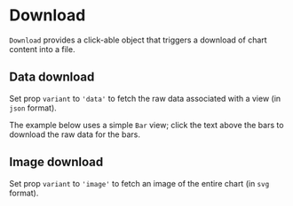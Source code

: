 
<Meta title="Addons/Annotation/Download" />

# Download


`Download` provides a click-able object that triggers a download of chart content into a file.

<ArgsTable of={Download} />

## Data download

Set prop `variant` to `'data'` to fetch the raw data associated with a view (in `json` format).

The example below uses a simple `Bar` view; click the text above the bars to download the raw data for the bars.

<Canvas>
    <Story name="data download">
        <Chart
            id={'downloadData'}
            size={[400, 300]}
            padding={[40, 40, 20, 40]}
            style={{ display: 'inline-block' }}
        >
            <Bar {...barProps}>
                <Bars />
                <Download variant={'data'} filename={'example.json'}>
                    <BoxedLabel
                        position={[0, -24]}
                        size={[200, 24]}
                        anchor={[0, 0]}
                        style={{ cursor: 'pointer' }}
                        boxStyle={{ fill: '#f2f2f2', strokeWidth: 1 }}
                        children={'click this box to download data'}
                    />
                </Download>
            </Bar>
        </Chart>
    </Story>
</Canvas>

## Image download

Set prop `variant` to `'image'` to fetch an image of the entire chart (in `svg` format).

<Canvas>
    <Story name="image download">
        <Chart
            id={'downloadImage'}
            size={[400, 300]}
            padding={[40, 40, 20, 40]}
            style={{ display: 'inline-block' }}
        >
            <Bar {...barProps}>
                <Bars />
                <Download variant={'image'} filename={'example.svg'}>
                    <BoxedLabel
                        position={[0, -24]}
                        size={[200, 24]}
                        anchor={[0, 0]}
                        style={{ cursor: 'pointer' }}
                        boxStyle={{ fill: '#f2f2f2', strokeWidth: 1 }}
                        children={'click this box to download image'}
                    />
                </Download>
            </Bar>
        </Chart>
    </Story>
</Canvas>
